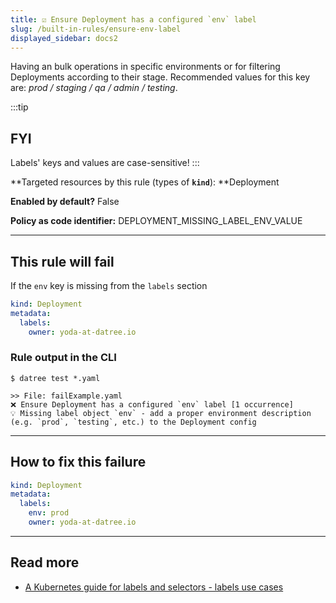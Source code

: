 ```yaml
---
title: ☑️ Ensure Deployment has a configured `env` label
slug: /built-in-rules/ensure-env-label
displayed_sidebar: docs2
---
```


Having an bulk operations in specific environments or for filtering Deployments according to their stage. Recommended values for this key are: _prod / staging / qa / admin / testing_.

:::tip

## FYI

Labels' keys and values are case-sensitive!
:::

**Targeted resources by this rule (types of **`kind`**): **Deployment

**Enabled by default?** False

**Policy as code identifier:** DEPLOYMENT_MISSING_LABEL_ENV_VALUE

---

## This rule will fail

If the `env` key is missing from the `labels` section

```yaml
kind: Deployment
metadata:
  labels:
    owner: yoda-at-datree.io
```

### Rule output in the CLI

```none
$ datree test *.yaml

>> File: failExample.yaml
❌ Ensure Deployment has a configured `env` label [1 occurrence]
💡 Missing label object `env` - add a proper environment description (e.g. `prod`, `testing`, etc.) to the Deployment config
```

---

## How to fix this failure

```yaml
kind: Deployment
metadata:
  labels:
    env: prod
    owner: yoda-at-datree.io
```

---

## Read more

- [A Kubernetes guide for labels and selectors - labels use cases](https://www.datree.io/resources/a-kubernetes-guide-for-labels-and-selectors#anchor5)
